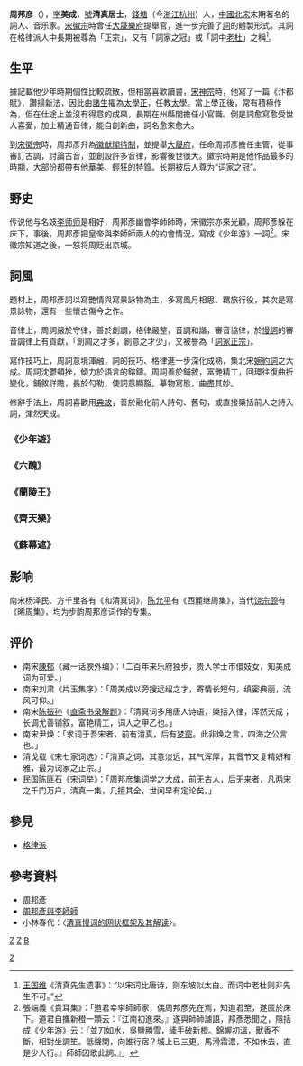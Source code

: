 {{東亞男性歷史人物
|名稱 =周邦彥
|身份 =[[北宋|北宋]]詞人、音樂家
|國家 =[[宋|宋]]
|時代 =[[北宋|北宋]]
|主君 =
|屆數 =
|最高職務 =[[大晟樂府|大晟樂府]]提舉官
|前任 = 
|繼任 = 
|圖片名稱 =
|圖片大小 =250px
|圖片說明 =
|姓 = 周
|名 = 邦彥
|姓名 = 周邦彥
|字 = 美成
|位階 =
|氏族 =
|本籍 =
|本貫 =
|祖籍 =
|號 = 清真居士
|出生日期 =1056年<br>[[至和|至和]]三年
|出生地點 = [[錢塘|錢塘]]（今[[浙江|浙江]][[杭州|杭州]]）
|婚年 =
|逝世年 ={{death year and age|1121|1056}}<br>[[宣和_(北宋)|宣和]]三年
|逝世地 =
|諡號 =
|墓葬 =
|祠廟 =
|出身 =
|著作 = 《清真居士集》（《片玉集》）
|注釋 =
}}
'''周邦彦'''（{{bd|1056年||1121年|catIdx=Z周邦彥}}），[[表字|字]]'''美成'''，[[號|號]]'''清真居士'''，[[錢塘|錢塘]]（今[[浙江|浙江]][[杭州|杭州]]）人，[[中國|中國]][[北宋|北宋]]末期著名的詞人、音乐家。[[宋徽宗|宋徽宗]]時曾任[[大晟樂府|大晟樂府]]提舉官，進一步完善了[[詞|詞]]的體製形式。其詞在格律派人中長期被尊為「正宗」，又有「詞家之冠」或「詞中[[杜甫|老杜]]」之稱<ref>[[王国维|王国维]]《清真先生遗事》：“以宋词比唐诗，则东坡似太白。而词中老杜则非先生不可。”</ref>。

== 生平 ==
據記載他少年時期個性比較疏散，但相當喜歡讀書，[[宋神宗|宋神宗]]時，他寫了一篇《汴都賦》，讚揚新法，因此由[[諸生|諸生]]擢為[[太學正|太學正]]，任教[[太學|太學]]。當上學正後，常有積極作為，但在仕途上並沒有得意的成果，長期在州縣間擔任小官職。倒是詞愈寫愈受世人喜愛，加上精通音律，能自創新曲，詞名愈來愈大。

到[[宋徽宗|宋徽宗]]時，周邦彥升為[[徽猷閣待制|徽猷閣待制]]，並提舉[[大晟府|大晟府]]，任命周邦彥擔任主管，從事審訂古調，討論古音，並創設許多音律，影響後世很大。徽宗時期是他作品最多的時期，大部份都帶有他華美、輕狂的特質。长期被后人尊为“词家之冠”。

== 野史 ==
传说他与名妓[[李师师|李师师]]是相好，周邦彥幽會李師師時，宋徽宗亦來光顧，周邦彥躲在床下，事後，周邦彥把皇帝與李師師兩人的約會情況，寫成《少年游》一詞<ref>張端義《貴耳集》：「道君幸李師師家，偶周邦彥先在焉，知道君至，遂匿於床下。道君自攜新橙一顆云：『江南初進來。』遂與師師謔語，邦彥悉聞之，隱括成《少年游》云：『並刀如水，吳鹽勝雪，縴手破新橙。錦幄初溫，獸香不斷，相對坐調笙。低聲問，向誰行宿？城上已三更。馬滑霜濃，不如休去，直是少人行。』師師因歌此詞。』」</ref>。宋徽宗知道之後，一怒将周贬出京城。

==詞風==
題材上，周邦彥詞以寫艷情與寫景詠物為主，多寫風月相思、羈旅行役，其次是寫景詠物，還有一些懷古傷今之作。

音律上，周詞嚴於守律，善於創調，格律嚴整，音調和諧，審音協律，於[[慢詞|慢詞]]的審音調律上有貢獻，「創調之才多，創意之才少」，又被譽為「[[詞家正宗|詞家正宗]]」。

寫作技巧上，周詞意境渾融，詞的技巧、格律進一步深化成熟，集北宋[[婉約詞|婉約詞]]之大成。周詞沈鬱頓挫，傾力於語言的鎔鑄。周詞善於鋪敘，富艷精工，回環往復曲折變化，鋪敘詳贍，長於勾勒，使詞意顯豁。摹物寫態，曲盡其妙。

修辭手法上，周詞喜歡用[[典故|典故]]，善於融化前人詩句、舊句，或直接檃括前人之詩入詞，渾然天成。
===《少年遊》===
{{Cquote|-{并}-刀如水，吳鹽勝雪，纖指破新橙。錦幄初溫，獸香不斷，相對坐調笙。<br />
低聲問：向誰行宿？城上已三更。馬滑霜濃，不如休去，直是少人行！}}

===《六醜》===
{{Cquote|-{正}-單衣試酒，悵客裏、光陰虛擲。願春暫留，春歸如過翼，一去無跡。為問家何在？夜來風雨，葬楚宮傾國。<br />
釵鈿墜處遺香澤，亂點桃蹊，輕翻柳陌。多情為誰追惜？但蜂媒蝶使，時叩窗。<br />
<br />
東園岑寂，漸蒙籠暗碧。靜繞珍叢底，成嘆息：長條故惹行客，似牽衣待話，別情無極。<br />
殘英小、強簪巾幘，終不似、一朵釵頭顫裊，向人攲側。漂流處、莫趁潮汐，恐斷紅、尚有相思字，何由見得？}}

===《蘭陵王》===
{{Cquote|柳陰直，煙裡絲絲弄碧。隋堤上、曾見幾番，拂水飄綿送行色。登臨望故國，誰識、京華倦客？長亭路、年去歲來，應折柔條過千尺。<br />
閒尋舊蹤跡。又酒趁哀絃，燈照離席，梨花榆火催寒食。愁一箭風快，半篙波暖。回頭迢遞便數驛，望人在天北。<br />
淒惻，恨堆積！漸別浦縈回，津堠岑寂。斜陽冉冉春無極。念月榭攜手，露橋聞笛。沉思前事，似夢裡、淚暗滴。}}

===《齊天樂》===
{{Cquote|綠蕪凋盡臺城路，殊鄉又逢秋晚。<br />
暮雨生寒，鳴蛩勸織，深閣時聞裁翦。雲窗靜掩。<br />
嘆重拂羅裀，頓疏花簟。尚有綀囊，露螢清夜照書卷。<br />
<br />
荊江留滯最久，故人相望處，離思何限。<br />
渭水西風，長安亂葉，空憶詩情宛轉。<br />
憑高眺遠，正玉液新篘，蟹螯初薦。<br />
醉倒山翁，但愁斜照歛。}}
===《蘇幕遮》===
{{Cquote|燎沉香，消溽暑。<br />
鳥雀呼晴，侵曉窺檐語。<br />
葉上初陽乾宿雨、水面清圓，一一風荷舉。<br />
<br />
故鄉遙，何日去。<br />
家住吳門，久作長安旅。<br />
五月漁郎相憶否。<br />
小楫輕舟，夢入芙蓉浦。}}

==影响==
南宋杨泽民、方千里各有《和清真词》，[[陈允平|陈允平]]有《西麓继周集》，当代[[饶宗颐|饶宗颐]]有《晞周集》，均为步韵周邦彦词作的专集。

==评价==
* 南宋[[陳郁_(宋朝)|陳郁]]《藏一话腴外编》：「二百年来乐府独步，贵人学士市儇妓女，知美成词为可爱。」
* 南宋刘肃《片玉集序》：「周美成以旁搜远绍之才，寄情长短句，缜密典丽，流风可仰。」
* 南宋[[陈振孙|陈振孙]]《[[直斋书录解题|直斋书录解题]]》：「清真词多用唐人诗语，檃括入律，浑然天成；长调尤善铺叙，富艳精工，词人之甲乙也。」
* 南宋尹焕：「求词于吾宋者，前有清真，后有[[吴文英|梦窗]]。此非焕之言，四海之公言也。」
* 清戈载《宋七家词选》：「清真之词，其意淡远，其气浑厚，其音节又复精妍和雅，最为词家之正宗。」
* 民国[[陈匪石|陈匪石]]《宋词举》：「周邦彦集词学之大成，前无古人，后无来者，凡两宋之千门万户，清真一集，几擅其全，世间早有定论矣。」

==參見==
*[[格律派|格律派]]

==參考資料==
{{reflist}}
{{Wikisource author}}
*[https://web.archive.org/web/20040911041508/http://teacher.ccjh.tp.edu.tw/poem/author/author11.htm 周邦彥]
*[http://www.ylib.com/Preview/default.asp?DocNo=195 周邦彥與李師師]{{Wayback|url=http://www.ylib.com/Preview/default.asp?DocNo=195 |date=20200809020840 }}
*小林春代：〈[http://www.nssd.org/articles/article_read.aspx?id=5792698 清真慢词的网状框架及其解读]{{Wayback|url=http://www.nssd.org/articles/article_read.aspx?id=5792698 |date=20201206031118 }}〉。
[[category:宋朝政治人物|Z]]
[[category:宋朝詞人|Z]]
[[Category:錢塘縣人|Z]]
[[category:周姓|B]]